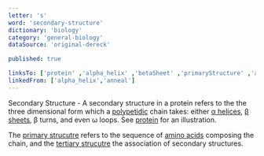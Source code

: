 ```yaml
---
letter: 's'
word: 'secondary-structure'
dictionary: 'biology'
category: 'general-biology'
dataSource: 'original-dereck'

published: true

linksTo: ['protein' ,'alpha_helix' ,'betaSheet' ,'primaryStructure' ,'amino_acid' ,'tertiaryStructure']
linkedFrom: ['alpha_helix','anneal']
---
```


<a id="secondary_structure">Secondary Structure</a> - A secondary structure in a protein refers to the the three dimensional form which a [polypetidic](#protein) chain takes: either [α helices](#alpha_helix), [β sheets](#betaSheet), β turns, and even ω loops. See [protein](#protein) for an illustration.

 The [primary strucutre](#primaryStructure) refers to the sequence of [amino acids](#amino_acid) composing the chain, and the [tertiary strucutre](#tertiaryStructure) the association of secondary structures.